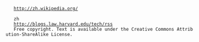 <?xml version="1.0"?>
<?xml-stylesheet type="text/css" href="http://zh.wikipedia.org/skins/common/feed.css"?>
<rss version="2.0" xmlns:dc="http://purl.org/dc/elements/1.1/">
  <channel>
    <title>{{{title}}}</title>
    <link>http://zh.wikipedia.org/</link>
    <description>{{{desc|}}}</description>
    <language>zh</language>
    <docs>http://blogs.law.harvard.edu/tech/rss</rss>
    <copyright>Free copyright. Text is available under the Creative Commons Attribution-ShareAlike License. </copyright>